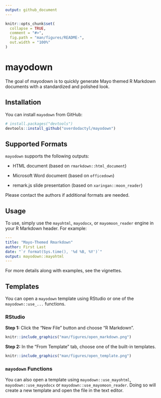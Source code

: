 ```yaml
---
output: github_document
---
```


<!-- README.md is generated from README.Rmd. Please edit that file -->

```r
knitr::opts_chunk$set(
  collapse = TRUE,
  comment = "#>",
  fig.path = "man/figures/README-",
  out.width = "100%"
)
```
# mayodown

<!-- badges: start -->
<!-- badges: end -->

The goal of mayodown is to quickly generate Mayo themed R Markdown documents with a standardized and polished look.

## Installation

You can install `mayodown` from GitHub:

```r
# install.packages("devtools")
devtools::install_github("overdodactyl/mayodown")
```

## Supported Formats

`mayodown` supports the following outputs:

- HTML document (based on `rmarkdown::html_document`)

- Microsoft Word document (based on `officedown`)

- remark.js slide presentation (based on `xaringan::moon_reader`)

Please contact the authors if additional formats are needed.

## Usage

To use, simply use the `mayohtml`, `mayodocx`, or `mayomoon_reader` engine in your R Markdown header.  For example:

```yaml
---
title: "Mayo-Themed Rmarkdown"
author: First Last
date: "`r format(Sys.time(), '%d %B, %Y')`"
output: mayodown::mayohtml
---
```

For more details along with examples, see the vignettes.

## Templates

You can open a `mayodown` template using RStudio or one of the `mayodown::use_...` functions.

### RStudio

**Step 1:** Click the "New File" button and choose "R Markdown".

```r
knitr::include_graphics("man/figures/open_markdown.png")
```

**Step 2:** In the "From Template" tab, choose one of the built-in templates.

```r
knitr::include_graphics("man/figures/open_template.png")
```

### `mayodown` Functions

You can also open a template using `mayodown::use_mayohtml`, `mayodown::use_mayodocx` or `mayodown::use_mayomoon_reader`.  Doing so will create a new template and open the file in the text editor.


